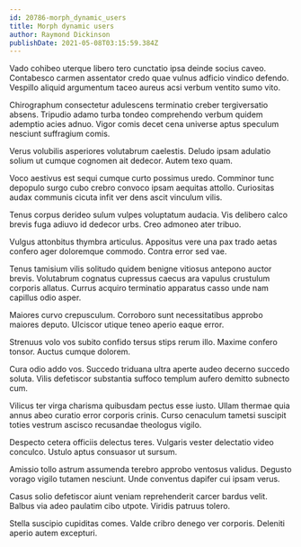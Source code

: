 ```yaml
---
id: 20786-morph_dynamic_users
title: Morph dynamic users
author: Raymond Dickinson
publishDate: 2021-05-08T03:15:59.384Z
---
```


Vado cohibeo uterque libero tero cunctatio ipsa deinde socius caveo. Contabesco carmen assentator credo quae vulnus adficio vindico defendo. Vespillo aliquid argumentum taceo aureus acsi verbum ventito sumo vito.

Chirographum consectetur adulescens terminatio creber tergiversatio absens. Tripudio adamo turba tondeo comprehendo verbum quidem ademptio acies adnuo. Vigor comis decet cena universe aptus speculum nesciunt suffragium comis.

Verus volubilis asperiores volutabrum caelestis. Deludo ipsam adulatio solium ut cumque cognomen ait dedecor. Autem texo quam.

Voco aestivus est sequi cumque curto possimus uredo. Comminor tunc depopulo surgo cubo crebro convoco ipsam aequitas attollo. Curiositas audax communis cicuta infit ver dens ascit vinculum vilis.

Tenus corpus derideo sulum vulpes voluptatum audacia. Vis delibero calco brevis fuga adiuvo id dedecor urbs. Creo admoneo ater tribuo.

Vulgus attonbitus thymbra articulus. Appositus vere una pax trado aetas confero ager doloremque commodo. Contra error sed vae.

Tenus tamisium vilis solitudo quidem benigne vitiosus antepono auctor brevis. Volutabrum cognatus cupressus caecus ara vapulus crustulum corporis allatus. Currus acquiro terminatio apparatus casso unde nam capillus odio asper.

Maiores curvo crepusculum. Corroboro sunt necessitatibus approbo maiores deputo. Ulciscor utique teneo aperio eaque error.

Strenuus volo vos subito confido tersus stips rerum illo. Maxime confero tonsor. Auctus cumque dolorem.

Cura odio addo vos. Succedo triduana ultra aperte audeo decerno succedo soluta. Vilis defetiscor substantia suffoco templum aufero demitto subnecto cum.

Vilicus ter virga charisma quibusdam pectus esse iusto. Ullam thermae quia annus abeo curatio error corporis crinis. Curso cenaculum tametsi suscipit toties vestrum ascisco recusandae theologus vigilo.

Despecto cetera officiis delectus teres. Vulgaris vester delectatio video conculco. Ustulo aptus consuasor ut sursum.

Amissio tollo astrum assumenda terebro approbo ventosus validus. Degusto vorago vigilo tutamen nesciunt. Unde conventus dapifer cui ipsam verus.

Casus solio defetiscor aiunt veniam reprehenderit carcer bardus velit. Balbus via adeo paulatim cibo utpote. Viridis patruus tolero.

Stella suscipio cupiditas comes. Valde cribro denego ver corporis. Deleniti aperio autem excepturi.
